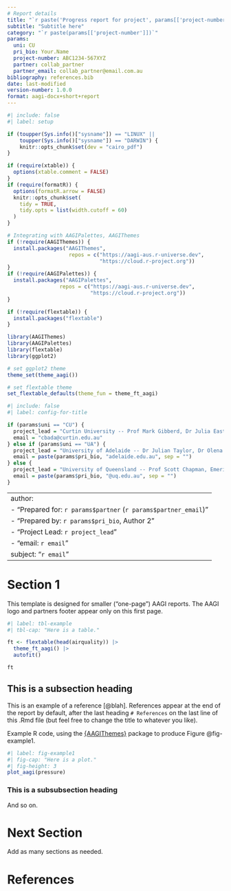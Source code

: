 ```yaml
---
# Report details
title: "`r paste('Progress report for project', params[['project-number']])`"
subtitle: "Subtitle here"
category: "`r paste(params[['project-number']])`"
params:
  uni: CU
  pri_bio: Your.Name
  project-number: ABC1234-567XYZ
  partner: collab_partner
  partner_email: collab_partner@email.com.au
bibliography: references.bib
date: last-modified
version-number: 1.0.0
format: aagi-docx+short+report
---
```


```r
#| include: false
#| label: setup

if (toupper(Sys.info()["sysname"]) == "LINUX" ||
    toupper(Sys.info()["sysname"]) == "DARWIN") {
    knitr::opts_chunk$set(dev = "cairo_pdf")
}

if (require(xtable)) {
  options(xtable.comment = FALSE)
}
if (require(formatR)) {
  options(formatR.arrow = FALSE)
  knitr::opts_chunk$set(
    tidy = TRUE,
    tidy.opts = list(width.cutoff = 60)
  )
}

# Integrating with AAGIPalettes, AAGIThemes
if (!require(AAGIThemes)) {
  install.packages("AAGIThemes",
                    repos = c("https://aagi-aus.r-universe.dev",
                              "https://cloud.r-project.org"))
}
if (!require(AAGIPalettes)) {
  install.packages("AAGIPalettes",
                 repos = c("https://aagi-aus.r-universe.dev",
                           "https://cloud.r-project.org"))
}

if (!require(flextable)) {
  install.packages("flextable")
}

library(AAGIThemes)
library(AAGIPalettes)
library(flextable)
library(ggplot2)

# set ggplot2 theme
theme_set(theme_aagi())

# set flextable theme
set_flextable_defaults(theme_fun = theme_ft_aagi)
```

```r
#| include: false
#| label: config-for-title

if (params$uni == "CU") {
  project_lead = "Curtin University -- Prof Mark Gibberd, Dr Julia Easton, Prof Adam Sparks"
  email = "cbada@curtin.edu.au"
} else if (params$uni == "UA") {
  project_lead = "University of Adelaide -- Dr Julian Taylor, Dr Olena Kravchuck"
  email = paste(params$pri_bio, "adelaide.edu.au", sep = "")
} else {
  project_lead = "University of Queensland -- Prof Scott Chapman, Emeritus Prof Kaye Basford"
  email = paste(params$pri_bio, "@uq.edu.au", sep = "")
}
```

---
author:
  - "Prepared for: `r params$partner` (`r params$partner_email`)"
  - "Prepared by: `r params$pri_bio`, Author 2"
  - "Project Lead: `r project_lead`"
  - "email: `r email`"
subject: "`r email`"
---

# Section 1

This template is designed for smaller ("one-page") AAGI reports. The AAGI logo and partners footer appear only on this first page.

```r
#| label: tbl-example
#| tbl-cap: "Here is a table."

ft <- flextable(head(airquality)) |>
  theme_ft_aagi() |>
  autofit()

ft

```

## This is a subsection heading

This is an example of a reference [@blah]. References appear at the end of the report by default, after the last heading `# References` on the last line of this .Rmd file (but feel free to change the title to whatever you like).

Example R code, using the [{AAGIThemes}](https://aagi-aus.github.io/AAGIThemes/) package to produce Figure @fig-example1.

```r
#| label: fig-example1
#| fig-cap: "Here is a plot."
#| fig-height: 3
plot_aagi(pressure)
```

### This is a subsubsection heading

And so on.

# Next Section

Add as many sections as needed.

# References
